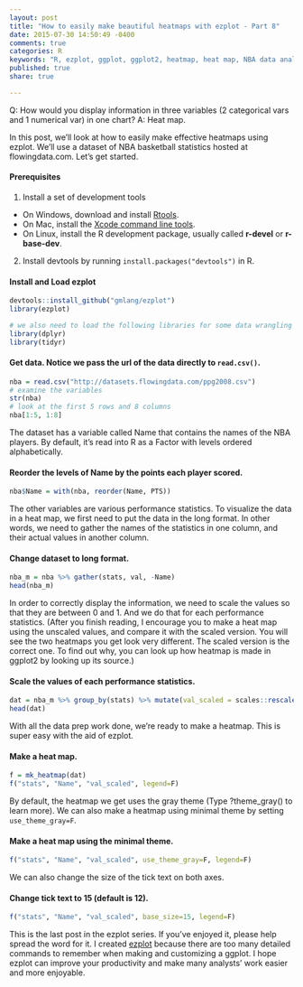 ```yaml
---
layout: post
title: "How to easily make beautiful heatmaps with ezplot - Part 8"
date: 2015-07-30 14:50:49 -0400
comments: true
categories: R
keywords: "R, ezplot, ggplot, ggplot2, heatmap, heat map, NBA data analysis, NBA statistics, Dwyane Wade, LeBron James, Dirk Nowitzki, Kevin Durant, Koby"
published: true
share: true

---
```


Q: How would you display information in three variables (2 categorical vars and 1 numerical var) in one chart?
A: Heat map.

In this post, we'll look at how to easily make effective heatmaps using ezplot. We'll use a dataset of NBA basketball statistics hosted at flowingdata.com. Let's get started. 

#### Prerequisites
1. Install a set of development tools
* On Windows, download and install [Rtools](http://cran.r-project.org/bin/windows/Rtools/). 
* On Mac, install the [Xcode command line tools](https://developer.apple.com/downloads). 
* On Linux, install the R development package, usually called **r-devel** or **r-base-dev**.
2. Install devtools by running `install.packages("devtools")` in R.

#### Install and Load ezplot
```r
devtools::install_github("gmlang/ezplot")
library(ezplot)

# we also need to load the following libraries for some data wrangling
library(dplyr)
library(tidyr)
```

#### Get data. Notice we pass the url of the data directly to `read.csv()`.
```r
nba = read.csv("http://datasets.flowingdata.com/ppg2008.csv")
# examine the variables
str(nba)
# look at the first 5 rows and 8 columns
nba[1:5, 1:8]
```

The dataset has a variable called Name that contains the names of the NBA players. By default, it's read into R as a Factor with levels ordered alphabetically. 

#### Reorder the levels of Name by the points each player scored.
```r
nba$Name = with(nba, reorder(Name, PTS))
```

The other variables are various performance statistics. To visualize the data in a heat map, we first need to put the data in the long format. In other words, we need to gather the names of the statistics in one column, and their actual values in another column.

#### Change dataset to long format.
```r
nba_m = nba %>% gather(stats, val, -Name)
head(nba_m)
```

In order to correctly display the information, we need to scale the values so that they are between 0 and 1. And we do that for each performance statistics. (After you finish reading, I encourage you to make a heat map using the unscaled values, and compare it with the scaled version. You will see the two heatmaps you get look very different. The scaled version is the correct one. To find out why, you can look up how heatmap is made in ggplot2 by looking up its source.)

#### Scale the values of each performance statistics.
```r
dat = nba_m %>% group_by(stats) %>% mutate(val_scaled = scales::rescale(val))
head(dat)
```

With all the data prep work done, we're ready to make a heatmap. This is super easy with the aid of ezplot.

#### Make a heat map.
```r
f = mk_heatmap(dat)
f("stats", "Name", "val_scaled", legend=F)
```

By default, the heatmap we get uses the gray theme (Type ?theme_gray() to learn more). We can also make a heatmap using minimal theme by setting     
`use_theme_gray=F`.

#### Make a heat map using the minimal theme.
```r
f("stats", "Name", "val_scaled", use_theme_gray=F, legend=F)
```

We can also change the size of the tick text on both axes. 

#### Change tick text to 15 (default is 12).
```r
f("stats", "Name", "val_scaled", base_size=15, legend=F)
```

This is the last post in the ezplot series. If you've enjoyed it, please help spread the word for it. I created [ezplot](https://github.com/gmlang/ezplot) because there are too many detailed commands to remember when making and customizing a ggplot. I hope ezplot can improve your productivity and make many analysts' work easier and more enjoyable.